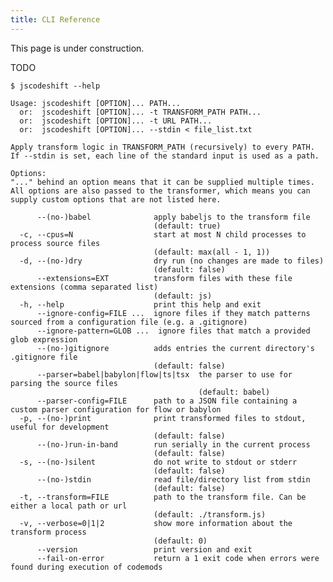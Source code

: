 ```yaml
---
title: CLI Reference
---
```


<Warning>
  This page is under construction.
</Warning>

TODO

```
$ jscodeshift --help

Usage: jscodeshift [OPTION]... PATH...
  or:  jscodeshift [OPTION]... -t TRANSFORM_PATH PATH...
  or:  jscodeshift [OPTION]... -t URL PATH...
  or:  jscodeshift [OPTION]... --stdin < file_list.txt

Apply transform logic in TRANSFORM_PATH (recursively) to every PATH.
If --stdin is set, each line of the standard input is used as a path.

Options:
"..." behind an option means that it can be supplied multiple times.
All options are also passed to the transformer, which means you can supply custom options that are not listed here.

      --(no-)babel              apply babeljs to the transform file
                                (default: true)
  -c, --cpus=N                  start at most N child processes to process source files
                                (default: max(all - 1, 1))
  -d, --(no-)dry                dry run (no changes are made to files)
                                (default: false)
      --extensions=EXT          transform files with these file extensions (comma separated list)
                                (default: js)
  -h, --help                    print this help and exit
      --ignore-config=FILE ...  ignore files if they match patterns sourced from a configuration file (e.g. a .gitignore)
      --ignore-pattern=GLOB ...  ignore files that match a provided glob expression
      --(no-)gitignore          adds entries the current directory's .gitignore file
                                (default: false)
      --parser=babel|babylon|flow|ts|tsx  the parser to use for parsing the source files
                                          (default: babel)
      --parser-config=FILE      path to a JSON file containing a custom parser configuration for flow or babylon
  -p, --(no-)print              print transformed files to stdout, useful for development
                                (default: false)
      --(no-)run-in-band        run serially in the current process
                                (default: false)
  -s, --(no-)silent             do not write to stdout or stderr
                                (default: false)
      --(no-)stdin              read file/directory list from stdin
                                (default: false)
  -t, --transform=FILE          path to the transform file. Can be either a local path or url
                                (default: ./transform.js)
  -v, --verbose=0|1|2           show more information about the transform process
                                (default: 0)
      --version                 print version and exit
      --fail-on-error           return a 1 exit code when errors were found during execution of codemods
```